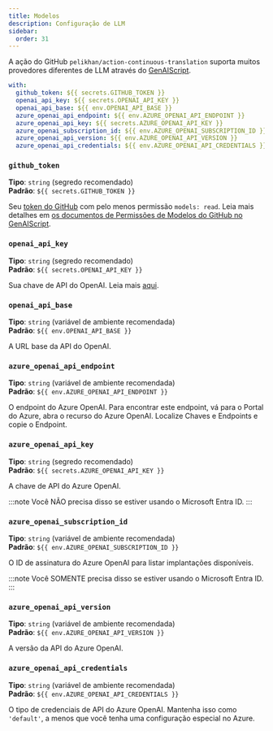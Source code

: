 ```yaml
---
title: Modelos
description: Configuração de LLM
sidebar:
  order: 31
---
```


A ação do GitHub `pelikhan/action-continuous-translation` suporta muitos provedores diferentes de LLM
através do [GenAIScript](https://microsoft.github.io/genaiscript/configuration/).

```yaml
with:
  github_token: ${{ secrets.GITHUB_TOKEN }}
  openai_api_key: ${{ secrets.OPENAI_API_KEY }}
  openai_api_base: ${{ env.OPENAI_API_BASE }}
  azure_openai_api_endpoint: ${{ env.AZURE_OPENAI_API_ENDPOINT }}
  azure_openai_api_key: ${{ secrets.AZURE_OPENAI_API_KEY }}
  azure_openai_subscription_id: ${{ env.AZURE_OPENAI_SUBSCRIPTION_ID }}
  azure_openai_api_version: ${{ env.AZURE_OPENAI_API_VERSION }}
  azure_openai_api_credentials: ${{ env.AZURE_OPENAI_API_CREDENTIALS }}
```

### `github_token`

**Tipo**: `string` (segredo recomendado)\
**Padrão**: `${{ secrets.GITHUB_TOKEN }}`

Seu [token do GitHub](https://github.com/settings/tokens) com pelo menos permissão `models: read`.
Leia mais detalhes em [os documentos de Permissões de Modelos do GitHub no GenAIScript](https://microsoft.github.io/genaiscript/reference/github-actions/#github-models-permissions).

### `openai_api_key`

**Tipo**: `string` (segredo recomendado)\
**Padrão**: `${{ secrets.OPENAI_API_KEY }}`

Sua chave de API do OpenAI.
Leia mais [aqui](https://help.openai.com/en/articles/4936850-where-do-i-find-my-openai-api-key).

### `openai_api_base`

**Tipo**: `string` (variável de ambiente recomendada)\
**Padrão**: `${{ env.OPENAI_API_BASE }}`

A URL base da API do OpenAI.

### `azure_openai_api_endpoint`

**Tipo**: `string` (variável de ambiente recomendada)\
**Padrão**: `${{ env.AZURE_OPENAI_API_ENDPOINT }}`

O endpoint do Azure OpenAI.
Para encontrar este endpoint, vá para o Portal do Azure, abra o recurso do Azure OpenAI.
Localize Chaves e Endpoints e copie o Endpoint.

### `azure_openai_api_key`

**Tipo**: `string` (segredo recomendado)\
**Padrão**: `${{ secrets.AZURE_OPENAI_API_KEY }}`

A chave de API do Azure OpenAI.

:::note
Você NÃO precisa disso se estiver usando o Microsoft Entra ID.
:::

### `azure_openai_subscription_id`

**Tipo**: `string` (variável de ambiente recomendada)\
**Padrão**: `${{ env.AZURE_OPENAI_SUBSCRIPTION_ID }}`

O ID de assinatura do Azure OpenAI para listar implantações disponíveis.

:::note
Você SOMENTE precisa disso se estiver usando o Microsoft Entra ID.
:::

### `azure_openai_api_version`

**Tipo**: `string` (variável de ambiente recomendada)\
**Padrão**: `${{ env.AZURE_OPENAI_API_VERSION }}`

A versão da API do Azure OpenAI.

### `azure_openai_api_credentials`

**Tipo**: `string` (variável de ambiente recomendada)\
**Padrão**: `${{ env.AZURE_OPENAI_API_CREDENTIALS }}`

O tipo de credenciais de API do Azure OpenAI.
Mantenha isso como `'default'`, a menos que você tenha uma configuração especial no Azure.
